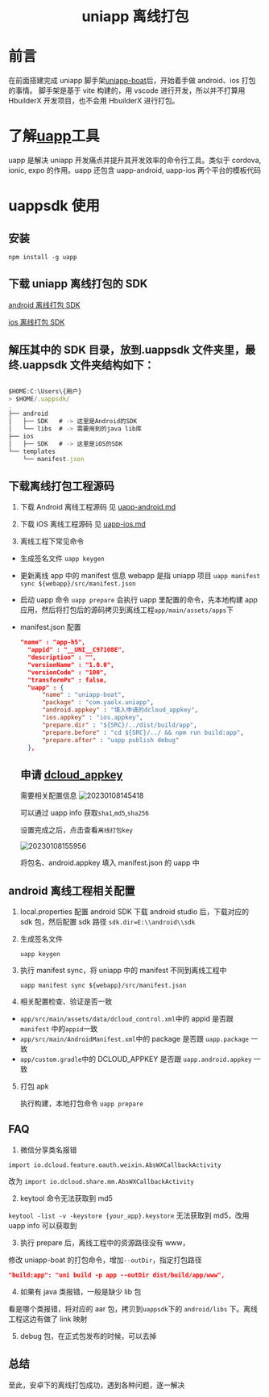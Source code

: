 # <center>uniapp 离线打包</center>

# 前言

在前面搭建完成 uniapp 脚手架[uniapp-boat]()后，开始着手做 android、ios 打包的事情。
脚手架是基于 vite 构建的，用 vscode 进行开发，所以并不打算用 HbuilderX 开发项目，也不会用 HbuilderX 进行打包。

# 了解[uapp](https://github.com/uappkit/uapp)工具

uapp 是解决 uniapp 开发痛点并提升其开发效率的命令行工具。类似于 cordova, ionic, expo 的作用。uapp 还包含 uapp-android, uapp-ios 两个平台的模板代码

# uappsdk 使用

## 安装

`npm install -g uapp`

## 下载 uniapp 离线打包的 SDK

[android 离线打包 SDK](https://nativesupport.dcloud.net.cn/AppDocs/download/android)

[ios 离线打包 SDK](https://nativesupport.dcloud.net.cn/AppDocs/download/ios)

## 解压其中的 SDK 目录，放到.uappsdk 文件夹里，最终.uappsdk 文件夹结构如下：

```js

$HOME:C:\Users\{用户}
> $HOME/.uappsdk/
.
├── android
│   ├── SDK   # -> 这里是Android的SDK
│   └── libs  # -> 需要用到的java lib库
├── ios
│   ├── SDK   # -> 这里是iOS的SDK
└── templates
    └── manifest.json
```

## 下载离线打包工程源码

1. 下载 Android 离线工程源码
   见 [uapp-android.md](https://github.com/uappkit/uapp/blob/main/doc/uapp-android.md)

2. 下载 iOS 离线工程源码
   见 [uapp-ios.md](https://github.com/uappkit/uapp/blob/main/doc/uapp-ios.md)

3. 离线工程下常见命令

- 生成签名文件
  `uapp keygen`
- 更新离线 app 中的 manifest 信息 webapp 是指 uniapp 项目
  `uapp manifest sync ${webapp}/src/manifest.json`
- 启动 uapp 命令
  `uapp prepare`
  会执行 uapp 里配置的命令，先本地构建 app 应用，然后将打包后的源码拷贝到离线工程`app/main/assets/apps`下
- manifest.json 配置

  ```json
  "name" : "app-h5",
    "appid" : "__UNI__C97108E",
    "description" : "",
    "versionName" : "1.0.0",
    "versionCode" : "100",
    "transformPx" : false,
    "uapp" : {
        "name" : "uniapp-boat",
        "package" : "com.yaolx.uniapp",
        "android.appkey" : "填入申请的dcloud_appkey",
        "ios.appkey" : "ios.appkey",
        "prepare.dir" : "${SRC}/../dist/build/app",
        "prepare.before" : "cd ${SRC}/../ && npm run build:app",
        "prepare.after" : "uapp publish debug"
    },
  ```

  ## 申请 [dcloud_appkey](https://nativesupport.dcloud.net.cn/AppDocs/usesdk/appkey.html)

  需要相关配置信息
  ![20230108145418](https://cdn.jsdelivr.net/gh/yaolx/picBed@main/blogs/pics/20230108145418.png)

  可以通过 uapp info 获取`sha1`,`md5`,`sha256`

  设置完成之后，点击查看`离线打包key`

  ![20230108155956](https://cdn.jsdelivr.net/gh/yaolx/picBed@main/blogs/pics/20230108155956.png)

  将包名、android.appkey 填入 manifest.json 的 uapp 中

## android 离线工程相关配置

1. local.properties 配置 android SDK
   下载 android studio 后，下载对应的 sdk 包，然后配置 sdk 路径
   `sdk.dir=E:\\android\\sdk`

2. 生成签名文件

   `uapp keygen`

3. 执行 manifest sync，将 uniapp 中的 manifest 不同到离线工程中

   `uapp manifest sync ${webapp}/src/manifest.json`

4. 相关配置检查、验证是否一致

- `app/src/main/assets/data/dcloud_control.xml`中的 appid 是否跟 `manifest` 中的`appid`一致
- `app/src/main/AndroidManifest.xml`中的 package 是否跟 `uapp.package` 一致
- `app/custom.gradle`中的 DCLOUD_APPKEY 是否跟 `uapp.android.appkey` 一致

5. 打包 apk

   执行构建，本地打包命令
   `uapp prepare`

## FAQ

1. 微信分享类名报错

`import io.dcloud.feature.oauth.weixin.AbsWXCallbackActivity`

改为 `import io.dcloud.share.mm.AbsWXCallbackActivity`

2. keytool 命令无法获取到 md5

`keytool -list -v -keystore {your_app}.keystore` 无法获取到 md5，改用 uapp info 可以获取到

3. 执行 prepare 后，离线工程中的资源路径没有 www，

修改 uniapp-boat 的打包命令，增加`--outDir`，指定打包路径

```json
"build:app": "uni build -p app --outDir dist/build/app/www",
```

4. 如果有 java 类报错，一般是缺少 lib 包

看是哪个类报错，将对应的 aar 包，拷贝到`uappsdk`下的 `android/libs` 下。离线工程这边有做了 link 映射

5. debug 包，在正式包发布的时候，可以去掉

## 总结

至此，安卓下的离线打包成功，遇到各种问题，逐一解决
